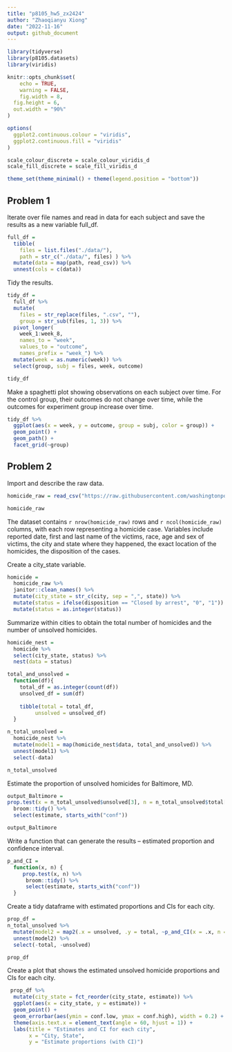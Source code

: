 ```yaml
---
title: "p8105_hw5_zx2424"
author: "Zhaoqianyu Xiong"
date: "2022-11-16"
output: github_document
---
```

```r
library(tidyverse)
library(p8105.datasets)
library(viridis)

knitr::opts_chunk$set(
	echo = TRUE,
	warning = FALSE,
	fig.width = 8, 
  fig.height = 6,
  out.width = "90%"
)

options(
  ggplot2.continuous.colour = "viridis",
  ggplot2.continuous.fill = "viridis"
)

scale_colour_discrete = scale_colour_viridis_d
scale_fill_discrete = scale_fill_viridis_d

theme_set(theme_minimal() + theme(legend.position = "bottom"))
```

## Problem 1
Iterate over file names and read in data for each subject and save the results as a new variable full_df.
```r
full_df = 
  tibble(
    files = list.files("./data/"),
    path = str_c("./data/", files) ) %>% 
  mutate(data = map(path, read_csv)) %>% 
  unnest(cols = c(data))
```

Tidy the results.
```r
tidy_df = 
  full_df %>% 
  mutate(
    files = str_replace(files, ".csv", ""),
    group = str_sub(files, 1, 3)) %>%  
  pivot_longer(
    week_1:week_8,
    names_to = "week",
    values_to = "outcome",
    names_prefix = "week_") %>% 
  mutate(week = as.numeric(week)) %>% 
  select(group, subj = files, week, outcome) 

tidy_df
```

Make a spaghetti plot showing observations on each subject over time. For the control group, their outcomes do not change over time, while the outcomes for experiment group increase over time.
```r
tidy_df %>% 
  ggplot(aes(x = week, y = outcome, group = subj, color = group)) + 
  geom_point() + 
  geom_path() + 
  facet_grid(~group)
```

## Problem 2
Import and describe the raw data. 
```r
homicide_raw = read_csv("https://raw.githubusercontent.com/washingtonpost/data-homicides/master/homicide-data.csv")

homicide_raw
```
The dataset contains `r nrow(homicide_raw)` rows and `r ncol(homicide_raw)` columns, with each row representing a homicide case. Variables include reported date, first and last name of the victims, race, age and sex of victims, the city and state where they happened, the exact location of the homicides, the disposition of the cases.

Create a city_state variable.
```r
homicide = 
  homicide_raw %>%
  janitor::clean_names() %>%
  mutate(city_state = str_c(city, sep = ",", state)) %>%
  mutate(status = ifelse(disposition == "Closed by arrest", "0", "1")) %>%
  mutate(status = as.integer(status)) 
```

Summarize within cities to obtain the total number of homicides and the number of unsolved homicides.
```r
homicide_nest = 
  homicide %>%
  select(city_state, status) %>%
  nest(data = status)

total_and_unsolved = 
  function(df){
    total_df = as.integer(count(df))
    unsolved_df = sum(df)
    
    tibble(total = total_df,
         unsolved = unsolved_df)
  }

n_total_unsolved = 
  homicide_nest %>%
  mutate(model1 = map(homicide_nest$data, total_and_unsolved)) %>%
  unnest(model1) %>%
  select(-data)

n_total_unsolved
```

Estimate the proportion of unsolved homicides for Baltimore, MD.
```r
output_Baltimore = 
prop.test(x = n_total_unsolved$unsolved[3], n = n_total_unsolved$total[3]) %>%
  broom::tidy() %>%
  select(estimate, starts_with("conf"))

output_Baltimore 
```

Write a function that can generate the results -- estimated proportion and confidence interval.
```r
p_and_CI =
  function(x, n) {
     prop.test(x, n) %>%
      broom::tidy() %>%
      select(estimate, starts_with("conf"))
  }
```

Create a tidy dataframe with estimated proportions and CIs for each city.
```r
prop_df = 
n_total_unsolved %>%
  mutate(model2 = map2(.x = unsolved, .y = total, ~p_and_CI(x = .x, n = .y))) %>%
  unnest(model2) %>%
  select(-total, -unsolved)

prop_df
```

Create a plot that shows the estimated unsolved homicide proportions and CIs for each city.
```r
 prop_df %>%
  mutate(city_state = fct_reorder(city_state, estimate)) %>%
  ggplot(aes(x = city_state, y = estimate)) +
  geom_point() +
  geom_errorbar(aes(ymin = conf.low, ymax = conf.high), width = 0.2) +
  theme(axis.text.x = element_text(angle = 60, hjust = 1)) +
  labs(title = "Estimates and CI for each city",
       x = "City, State",
       y = "Estimate proportions (with CI)") 
```


